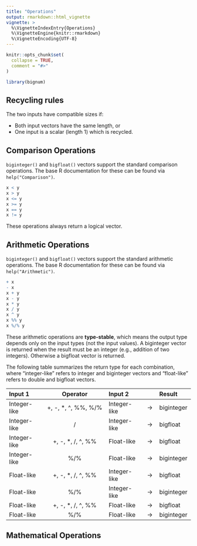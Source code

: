 ```yaml
---
title: "Operations"
output: rmarkdown::html_vignette
vignette: >
  %\VignetteIndexEntry{Operations}
  %\VignetteEngine{knitr::rmarkdown}
  %\VignetteEncoding{UTF-8}
---
```


```r
knitr::opts_chunk$set(
  collapse = TRUE,
  comment = "#>"
)
```

```r
library(bignum)
```

## Recycling rules

The two inputs have compatible sizes if:

* Both input vectors have the same length, or
* One input is a scalar (length 1) which is recycled.

## Comparison Operations

`biginteger()` and `bigfloat()` vectors support the standard comparison operations. The base R documentation for these can be found via `help("Comparison")`.

```r
x < y
x > y
x <= y
x >= y
x == y
x != y
```

These operations always return a logical vector.

## Arithmetic Operations

`biginteger()` and `bigfloat()` vectors support the standard arithmetic operations. The base R documentation for these can be found via `help("Arithmetic")`.

```r
+ x
- x
x + y
x - y
x * y
x / y
x ^ y
x %% y
x %/% y
```

These arithmetic operations are **type-stable**, which means the output type depends only on the input types (not the input values). A biginteger vector is returned when the result must be an integer (e.g., addition of two integers). Otherwise a bigfloat vector is returned.

The following table summarizes the return type for each combination, where "integer-like" refers to integer and biginteger vectors and "float-like" refers to double and bigfloat vectors.

| **Input 1**  |     **Operator**      | **Input 2**  |     | **Result** |
|:-------------|:---------------------:|:-------------|:---:|:-----------|
| Integer-like | +, -, \*, \^, %%, %/% | Integer-like | -\> | biginteger |
| Integer-like |           /           | Integer-like | -\> | bigfloat   |
| Integer-like |  +, -, \*, /, \^, %%  | Float-like   | -\> | bigfloat   |
| Integer-like |          %/%          | Float-like   | -\> | biginteger |
| Float-like   |  +, -, \*, /, \^, %%  | Integer-like | -\> | bigfloat   |
| Float-like   |          %/%          | Integer-like | -\> | biginteger |
| Float-like   |  +, -, \*, /, \^, %%  | Float-like   | -\> | bigfloat   |
| Float-like   |          %/%          | Float-like   | -\> | biginteger |

## Mathematical Operations
